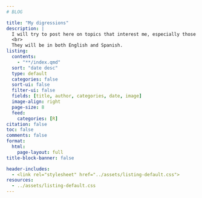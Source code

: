 ```yaml
---
# BLOG

title: "My digressions"
description: |
  I will try to post here on topics that interest me, especially those related to what I'm doing.
  <br>
  They will be in both English and Spanish.
listing: 
  contents: 
    - "**/index.qmd"
  sort: "date desc"
  type: default
  categories: false
  sort-ui: false
  filter-ui: false
  fields: [title, author, categories, date, image]
  image-align: right
  page-size: 8
  feed:
    categories: [R]
citation: false
toc: false
comments: false
format: 
  html: 
    page-layout: full
title-block-banner: false

header-includes: 
  - <link rel="stylesheet" href="../assets/listing-default.css">
resources:
  - ../assets/listing-default.css 
---
```


